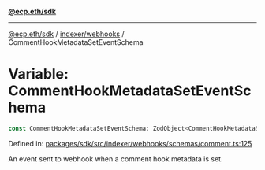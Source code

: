 [**@ecp.eth/sdk**](../../../index.mdx)

***

[@ecp.eth/sdk](/sdk-reference/index.mdx) / [indexer/webhooks](/sdk-reference/indexer/webhooks/index.mdx) / CommentHookMetadataSetEventSchema

# Variable: CommentHookMetadataSetEventSchema

```ts
const CommentHookMetadataSetEventSchema: ZodObject<CommentHookMetadataSetEvent>;
```

Defined in: [packages/sdk/src/indexer/webhooks/schemas/comment.ts:125](https://github.com/ecp-eth/comments-monorepo/blob/main/packages/sdk/src/indexer/webhooks/schemas/comment.ts#L125)

An event sent to webhook when a comment hook metadata is set.
